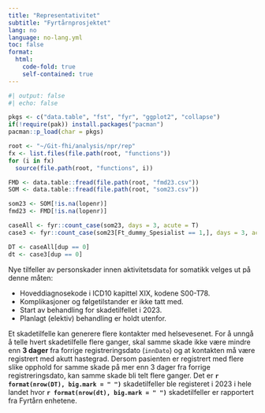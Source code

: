```yaml
---
title: "Representativitet"
subtitle: "Fyrtårnprosjektet"
lang: no
language: no-lang.yml
toc: false
format:
  html:
    code-fold: true
    self-contained: true
---
```


```r
#| output: false
#| echo: false

pkgs <- c("data.table", "fst", "fyr", "ggplot2", "collapse")
if(!require(pak)) install.packages("pacman")
pacman::p_load(char = pkgs)

root <- "~/Git-fhi/analysis/npr/rep"
fx <- list.files(file.path(root, "functions"))
for (i in fx)
  source(file.path(root, "functions", i))

FMD <- data.table::fread(file.path(root, "fmd23.csv"))
SOM <- data.table::fread(file.path(root, "som23.csv"))

som23 <- SOM[!is.na(lopenr)]
fmd23 <- FMD[!is.na(lopenr)]

caseAll <- fyr::count_case(som23, days = 3, acute = T)
case3 <- fyr::count_case(som23[Ft_dummy_Spesialist == 1,], days = 3, acute=T)

DT <- caseAll[dup == 0]
dt <- case3[dup == 0]
```

Nye tilfeller av personskader innen aktivitetsdata for somatikk velges ut på denne måten:

 - Hoveddiagnosekode i ICD10 kapittel XIX, kodene S00-T78.
 - Komplikasjoner og følgetilstander er ikke tatt med.
 - Start av behandling for skadetilfellet i 2023.
 - Planlagt (elektiv) behandling er holdt utenfor.

Et skadetilfelle kan generere flere kontakter med helsevesenet. For å unngå å telle hvert skadetilfelle flere ganger, skal samme skade ikke være mindre enn **3 dager** fra forrige registreringsdato (`innDato`) og at kontakten må være registrert med akutt hastegrad. Dersom pasienten er registrert med flere slike opphold for samme skade på mer enn 3 dager fra forrige registreringsdato, kan samme skade bli telt flere ganger. Det er **`r format(nrow(DT), big.mark = " ")`** skadetilfeller ble registeret i 2023 i hele landet hvor **`r format(nrow(dt), big.mark = " ")`** skadetilfeller er rapportert fra Fyrtårn enhetene.

